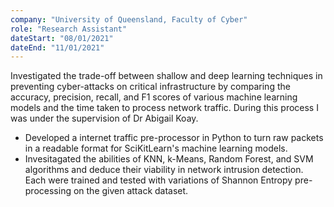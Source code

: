 ---
company: "University of Queensland, Faculty of Cyber"
role: "Research Assistant"
dateStart: "08/01/2021"
dateEnd: "11/01/2021"
---

Investigated the trade-off between shallow and deep learning techniques in preventing cyber-attacks on critical infrastructure by comparing the accuracy, precision, recall, and F1 scores of various machine learning models and the time taken to process network traffic. During this process I was under the supervision of Dr Abigail Koay.

- Developed a internet traffic pre-processor in Python to turn raw packets in a readable format for SciKitLearn's machine learning models.
- Invesitagated the abilities of KNN, k-Means, Random Forest, and SVM algorithms and deduce their viability in network intrusion detection. Each were trained and tested with variations of Shannon Entropy pre-processing on the given attack dataset.
